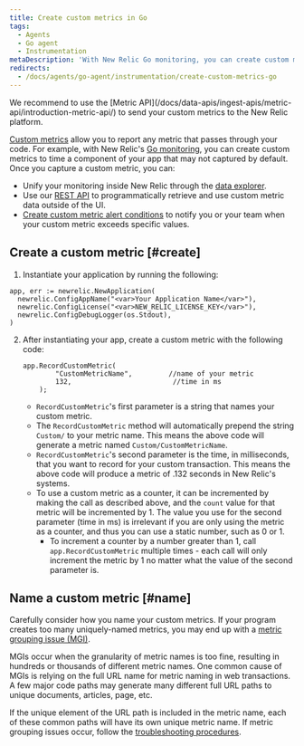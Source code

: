 ```yaml
---
title: Create custom metrics in Go
tags:
  - Agents
  - Go agent
  - Instrumentation
metaDescription: 'With New Relic Go monitoring, you can create custom metrics to time a component of your app that may not captured by default.'
redirects:
  - /docs/agents/go-agent/instrumentation/create-custom-metrics-go
---
```


<Callout variant="important">
We recommend to use the [Metric API](/docs/data-apis/ingest-apis/metric-api/introduction-metric-api/) to send your custom metrics to the New Relic platform. 
</Callout>

[Custom metrics](/docs/agents/manage-apm-agents/agent-data/collect-custom-metrics) allow you to report any metric that passes through your code. For example, with New Relic's [Go monitoring](/docs/agents/go-agent/get-started/get-new-relic-go), you can create custom metrics to time a component of your app that may not captured by default. Once you capture a custom metric, you can:

* Unify your monitoring inside New Relic through the [data explorer](/docs/query-your-data/explore-query-data/data-explorer/introduction-data-explorer).
* Use our [REST API](/docs/apis/rest-api-v2/requirements/new-relic-rest-api-v2-getting-started) to programmatically retrieve and use custom metric data outside of the UI.
* [Create custom metric alert conditions](/docs/alerts/new-relic-alerts/configuring-alert-policies/define-custom-metrics-alert-condition) to notify you or your team when your custom metric exceeds specific values.

## Create a custom metric [#create]

1. Instantiate your application by running the following:

  ```
  app, err := newrelic.NewApplication(
    newrelic.ConfigAppName("<var>Your Application Name</var>"),
    newrelic.ConfigLicense("<var>NEW_RELIC_LICENSE_KEY</var>"),
    newrelic.ConfigDebugLogger(os.Stdout),
  )
  ```

2. After instantiating your app, create a custom metric with the following code:

   ```
   app.RecordCustomMetric(
           "CustomMetricName",         //name of your metric
           132,                         //time in ms
       );
   ```

   * `RecordCustomMetric`'s first parameter is a string that names your custom metric.
   * The `RecordCustomMetric` method will automatically prepend the string `Custom/` to your metric name. This means the above code will generate a metric named `Custom/CustomMetricName`.
   * `RecordCustomMetric`'s second parameter is the time, in milliseconds, that you want to record for your custom transaction. This means the above code will produce a metric of .132 seconds in New Relic's systems.
   * To use a custom metric as a counter, it can be incremented by making the call as described above, and the `count` value for that metric will be incremented by 1. The value you use for the second parameter (time in ms) is irrelevant if you are only using the metric as a counter, and thus you can use a static number, such as 0 or 1.
     * To increment a counter by a number greater than 1, call `app.RecordCustomMetric` multiple times - each call will only increment the metric by 1 no matter what the value of the second parameter is.

## Name a custom metric [#name]

Carefully consider how you name your custom metrics. If your program creates too many uniquely-named metrics, you may end up with a [metric grouping issue (MGI)](/docs/agents/manage-apm-agents/troubleshooting/metric-grouping-issues).

MGIs occur when the granularity of metric names is too fine, resulting in hundreds or thousands of different metric names. One common cause of MGIs is relying on the full URL name for metric naming in web transactions. A few major code paths may generate many different full URL paths to unique documents, articles, page, etc.

If the unique element of the URL path is included in the metric name, each of these common paths will have its own unique metric name. If metric grouping issues occur, follow the [troubleshooting procedures](/docs/agents/manage-apm-agents/troubleshooting/metric-grouping-issues).